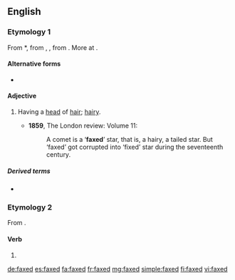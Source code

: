 ==English==

===Etymology 1===
From {{etyl|enm|en}} *{{m|enm||faxed}}, from {{etyl|ang|en}} {{m|ang|feaxed}}, {{m|ang|ġefeaxed||haired, having hair}}, from {{m|ang|feax||hair}}. More at {{l|en|fax}}.

====Alternative forms====
* {{l|en|fixed}}

====Adjective====
{{en-adj}}

# {{label|en|obsolete}} Having a [[head]] of [[hair]]; [[hairy]].
#* '''1859''', The London review: Volume 11:
#*: A comet is a ‘'''faxed'''’ star, that is, a hairy, a tailed star. But ‘faxed’ got corrupted into ‘fixed’ star during the seventeenth century.

=====Derived terms=====
* {{l|en|faxed star}}

===Etymology 2===
From {{m|en|fax||to send a fax/facsimile}}.

====Verb====
{{head|en|verb form}}

# {{en-past of|fax}}

[[de:faxed]]
[[es:faxed]]
[[fa:faxed]]
[[fr:faxed]]
[[mg:faxed]]
[[simple:faxed]]
[[fi:faxed]]
[[vi:faxed]]